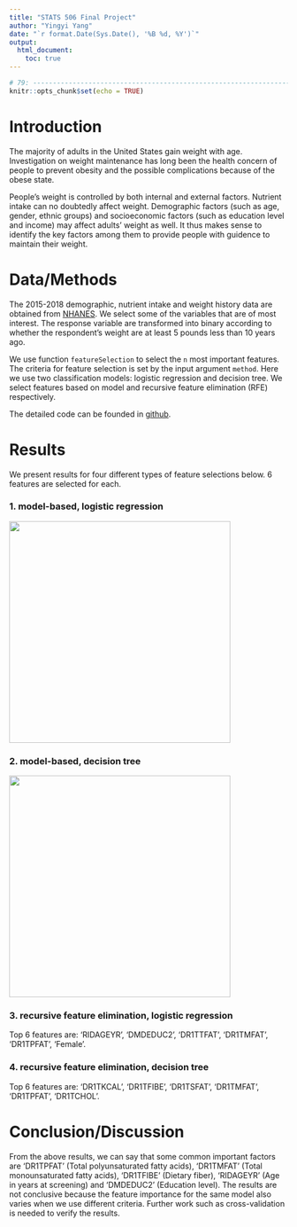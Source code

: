 ```yaml
---
title: "STATS 506 Final Project"
author: "Yingyi Yang"
date: "`r format.Date(Sys.Date(), '%B %d, %Y')`"
output: 
  html_document:
    toc: true
---
```


```r
# 79: -------------------------------------------------------------------------
knitr::opts_chunk$set(echo = TRUE)
```

# **Introduction**

The majority of adults in the United States gain weight with age. Investigation on 
weight maintenance has long been the health concern of people to prevent obesity 
and the possible complications because of the obese state. 

People's weight is controlled by both internal and external factors. Nutrient intake 
can no doubtedly affect weight. Demographic factors (such as age, gender, ethnic groups)
and socioeconomic factors  (such as education level and income) may affect adults' 
weight as well. It thus makes sense to identify the key factors among them to provide 
people with guidence to maintain their weight. 


# **Data/Methods** 

The 2015-2018 demographic, nutrient intake and weight history data are obtained from 
[NHANES](https://wwwn.cdc.gov/Nchs/Nhanes/). We select some of the variables that are 
of most interest. The response variable are transformed into binary according to whether 
the respondent's weight are at least 5 pounds less than 10 years ago. 

We use function `featureSelection` to select the `n` most important features. The criteria 
for feature selection is set by the input argument `method`. Here we use two classification 
models: logistic regression and decision tree. We select features based on model and 
recursive feature elimination (RFE) respectively.

The detailed code can be founded in [github](https://github.com/YingyiYang/Stats506Final).


# **Results** 

We present results for four different types of feature selections below. 6 features are 
selected for each.

### 1. model-based, logistic regression 

![](https://github.com/YingyiYang/Stats506Final/blob/main/results/Model_LR.png?raw=true){width=400px}

### 2. model-based, decision tree

![](https://github.com/YingyiYang/Stats506Final/blob/main/results/Model_tree.png?raw=true){width=400px}

### 3. recursive feature elimination, logistic regression 

Top 6 features are: 'RIDAGEYR', 'DMDEDUC2', 'DR1TTFAT', 'DR1TMFAT', 'DR1TPFAT', 'Female'.

### 4. recursive feature elimination, decision tree 

Top 6 features are: 'DR1TKCAL', 'DR1TFIBE', 'DR1TSFAT', 'DR1TMFAT', 'DR1TPFAT', 'DR1TCHOL'.

# **Conclusion/Discussion** 

From the above results, we can say that some common important factors are 'DR1TPFAT' 
(Total polyunsaturated fatty acids), 'DR1TMFAT' (Total monounsaturated fatty acids), 
'DR1TFIBE' (Dietary fiber), 'RIDAGEYR' (Age in years at screening) and 'DMDEDUC2' 
(Education level). The results are not conclusive because the feature importance for the 
same model also varies when we use different criteria. Further work such as cross-validation 
is needed to verify the results.



